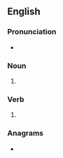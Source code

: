 {{also|Hoots}}
==English==

===Pronunciation===
* {{IPA|en|/huːts/}}

===Noun===
{{head|en|noun form}}

# {{plural of|en|hoot}}

===Verb===
{{head|en|verb form}}

# {{en-third-person singular of|hoot}}

===Anagrams===
* {{anagrams|en|a=hoost|Htoos|Sotho|shoot|sooth|toosh}}